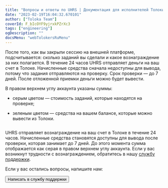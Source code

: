 ```yaml
---
title: "Вопросы и ответы по UHRS | Документация для исполнителей Толоки"
date: "2023-02-19T16:04:32.670101"
author: ["Toloka Team"]
coverId: F_bIcOYF9yjrxkPZrXc3
tags: ["engineering"]
ogDescription: ""
docsMenu: "webTolokersRuMenu"
---
```



<RuUHRSContent/>

<Cut title="Когда будут оплачены задания?">

После того, как вы закрыли сессию на внешней платформе, подсчитывается: сколько заданий вы сделали и какое вознаграждение за них полагается. В течение 24 часов UHRS отправляет деньги на ваш счет в Толоке. Начисленные средства сначала недоступны для вывода, потому что задания отправляются на проверку. Срок проверки — до 7 дней. После отложенной приемки деньги можно будет вывести.

В правом верхнем углу аккаунта указаны суммы:

* серым цветом — стоимость заданий, которые находятся на проверке;

* зеленым цветом — средства на вашем балансе, которые можно вывести из Толоки.

<Image withBackground imageId="1677848009329" alt="" />

</Cut>

<Cut title="Я не получил оплату за задание. Почему?">

UHRS отправляет вознаграждение на ваш счет в Толоке в течение 24 часов. Начисленные средства становятся доступны для вывода после проверки, которая занимает до 7 дней. До этого момента сумма отображается как серая в правом верхнем углу аккаунта. Если у вас возникнут трудности с вознаграждением, обратитесь в нашу [службу поддержки](./troubleshooting/support#contact).

</Cut>

Если у вас остались вопросы, напишите нам:

<Button themeColor="light" view="default" size="l" type="link" url="./troubleshooting/support#contact">Написать в службу поддержки</Button>
